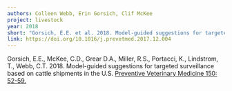---
authors: Colleen Webb, Erin Gorsich, Clif McKee
project: livestock
year: 2018
short: "Gorsich, E.E. et al. 2018. Model-guided suggestions for targeted surveillance based on cattle shipments in the U.S. Preventive Veterinary Medicine 150: 52-59."
link: https://doi.org/10.1016/j.prevetmed.2017.12.004
---

Gorsich, E.E., McKee, C.D., Grear D.A., Miller, R.S., Portacci, K., Lindstrom, T., Webb, C.T. 2018. Model-guided suggestions for targeted surveillance based on cattle shipments in the U.S. [Preventive Veterinary Medicine 150: 52-59.](https://doi.org/10.1016/j.prevetmed.2017.12.004)